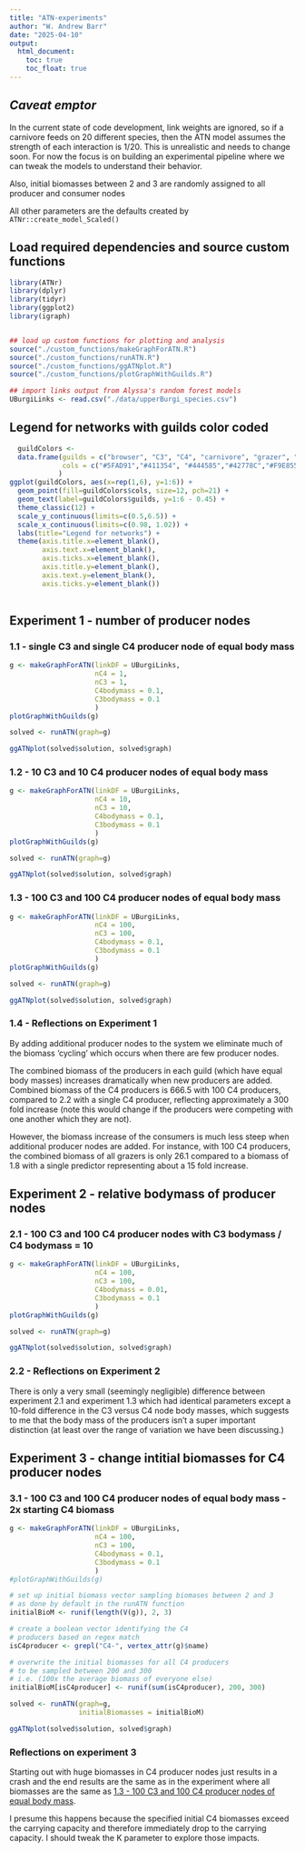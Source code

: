 ```yaml
---
title: "ATN-experiments"
author: "W. Andrew Barr"
date: "2025-04-10"
output:
  html_document:
    toc: true
    toc_float: true
---
```


## *Caveat emptor*

In the current state of code development, link weights are ignored, so if a carnivore feeds on 20 different species, then the ATN model assumes the strength of each interaction is 1/20. This is unrealistic and needs to change soon. For now the focus is on building an experimental pipeline where we can tweak the models to understand their behavior.

Also, initial biomasses between 2 and 3 are randomly assigned to all producer and consumer nodes

All other parameters are the defaults created by `ATNr::create_model_Scaled()`

## Load required dependencies and source custom functions

```r
library(ATNr)
library(dplyr)
library(tidyr)
library(ggplot2)
library(igraph)


## load up custom functions for plotting and analysis
source("./custom_functions/makeGraphForATN.R")
source("./custom_functions/runATN.R")
source("./custom_functions/ggATNplot.R")
source("./custom_functions/plotGraphWithGuilds.R")

## import links output from Alyssa's random forest models
UBurgiLinks <- read.csv("./data/upperBurgi_species.csv")
```

## Legend for networks with guilds color coded

```r
  guildColors <- 
  data.frame(guilds = c("browser", "C3", "C4", "carnivore", "grazer", "mixed feeder"),
             cols = c("#5FAD91","#411354", "#444585","#42778C","#F9E855", "#91CF65")
            )
ggplot(guildColors, aes(x=rep(1,6), y=1:6)) + 
  geom_point(fill=guildColors$cols, size=12, pch=21) + 
  geom_text(label=guildColors$guilds, y=1:6 - 0.45) + 
  theme_classic(12) + 
  scale_y_continuous(limits=c(0.5,6.5)) + 
  scale_x_continuous(limits=c(0.98, 1.02)) + 
  labs(title="Legend for networks") + 
  theme(axis.title.x=element_blank(),
        axis.text.x=element_blank(),
        axis.ticks.x=element_blank(),
        axis.title.y=element_blank(),
        axis.text.y=element_blank(),
        axis.ticks.y=element_blank())
  
```

## Experiment 1 - number of producer nodes

### 1.1 - single C3 and single C4 producer node of equal body mass

```r
g <- makeGraphForATN(linkDF = UBurgiLinks, 
                     nC4 = 1, 
                     nC3 = 1,
                     C4bodymass = 0.1,
                     C3bodymass = 0.1
                     )
plotGraphWithGuilds(g)

solved <- runATN(graph=g)

ggATNplot(solved$solution, solved$graph)
```

### 1.2 - 10 C3 and 10 C4 producer nodes of equal body mass

```r
g <- makeGraphForATN(linkDF = UBurgiLinks, 
                     nC4 = 10, 
                     nC3 = 10,
                     C4bodymass = 0.1,
                     C3bodymass = 0.1
                     )
plotGraphWithGuilds(g)

solved <- runATN(graph=g)

ggATNplot(solved$solution, solved$graph)
```

### 1.3 - 100 C3 and 100 C4 producer nodes of equal body mass

```r
g <- makeGraphForATN(linkDF = UBurgiLinks, 
                     nC4 = 100, 
                     nC3 = 100,
                     C4bodymass = 0.1,
                     C3bodymass = 0.1
                     )
plotGraphWithGuilds(g)

solved <- runATN(graph=g)

ggATNplot(solved$solution, solved$graph)
```

### 1.4 - Reflections on Experiment 1

By adding additional producer nodes to the system we eliminate much of the biomass 'cycling' which occurs when there are few producer nodes.

The combined biomass of the producers in each guild (which have equal body masses) increases dramatically when new producers are added. Combined biomass of the C4 producers is 666.5 with 100 C4 producers, compared to 2.2 with a single C4 producer, reflecting approximately a 300 fold increase (note this would change if the producers were competing with one another which they are not).

However, the biomass increase of the consumers is much less steep when additional producer nodes are added. For instance, with 100 C4 producers, the combined biomass of all grazers is only 26.1 compared to a biomass of 1.8 with a single predictor representing about a 15 fold increase.

## Experiment 2 - relative bodymass of producer nodes

### 2.1 - 100 C3 and 100 C4 producer nodes with C3 bodymass / C4 bodymass = 10

```r
g <- makeGraphForATN(linkDF = UBurgiLinks, 
                     nC4 = 100, 
                     nC3 = 100,
                     C4bodymass = 0.01,
                     C3bodymass = 0.1
                     )
plotGraphWithGuilds(g)

solved <- runATN(graph=g)

ggATNplot(solved$solution, solved$graph)
```

### 2.2 - Reflections on Experiment 2

There is only a very small (seemingly negligible) difference between experiment 2.1 and experiment 1.3 which had identical parameters except a 10-fold difference in the C3 versus C4 node body masses, which suggests to me that the body mass of the producers isn't a super important distinction (at least over the range of variation we have been discussing.)

## Experiment 3 - change intitial biomasses for C4 producer nodes

### 3.1 - 100 C3 and 100 C4 producer nodes of equal body mass - 2x starting C4 biomass

```r
g <- makeGraphForATN(linkDF = UBurgiLinks, 
                     nC4 = 100, 
                     nC3 = 100,
                     C4bodymass = 0.1,
                     C3bodymass = 0.1
                     )
#plotGraphWithGuilds(g)

# set up initial biomass vector sampling biomases between 2 and 3 
# as done by default in the runATN function
initialBioM <- runif(length(V(g)), 2, 3)

# create a boolean vector identifying the C4 
# producers based on regex match
isC4producer <- grepl("C4-", vertex_attr(g)$name)

# overwrite the initial biomasses for all C4 producers 
# to be sampled between 200 and 300
# i.e. (100x the average biomass of everyone else)
initialBioM[isC4producer] <- runif(sum(isC4producer), 200, 300)

solved <- runATN(graph=g,
                 initialBiomasses = initialBioM)

ggATNplot(solved$solution, solved$graph)
```

### Reflections on experiment 3

Starting out with huge biomasses in C4 producer nodes just results in a crash and the end results are the same as in the experiment where all biomasses are the same as [1.3 - 100 C3 and 100 C4 producer nodes of equal body mass].

I presume this happens because the specified initial C4 biomasses exceed the carrying capacity and therefore immediately drop to the carrying capacity. I should tweak the K parameter to explore those impacts.  
